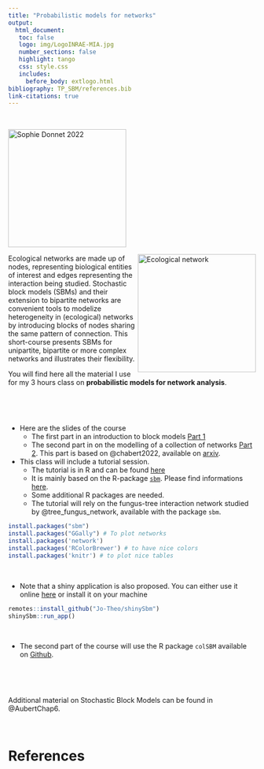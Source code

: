 ```yaml
---
title: "Probabilistic models for networks"
output: 
  html_document:
   toc: false
   logo: img/LogoINRAE-MIA.jpg
   number_sections: false
   highlight: tango
   css: style.css
   includes:
     before_body: extlogo.html
bibliography: TP_SBM/references.bib
link-citations: true     
---
```



<br> 


<img src="img/sophie_donnet_profil2022.png" alt="Sophie Donnet 2022" width = "240px" align="center"> </img>

<img src="img/NetworkImage.png" alt="Ecological network" width = "240px" align="right"> </img>

Ecological networks are made up of nodes, representing biological entities of interest and edges representing the interaction being studied.  Stochastic block models (SBMs) and their extension to bipartite networks are convenient tools to modelize heterogeneity in (ecological) networks by introducing blocks of nodes sharing the same pattern of connection.  This short-course presents SBMs for unipartite, bipartite or more complex networks and illustrates their flexibility.

You will find here all the material I use for my 3 hours  class on **probabilistic models for network analysis**. 

<br> 

<br> 


  * Here are the slides of the course
      - The first part in an introduction to block models [Part 1](Slides_SBM_LBM/part1_SMB_LBM_donnet.pdf)
      - The second part in on the modelling of a collection of networks [Part 2](Slides_Col_SBM/part3_ColSBM.pdf). This part is based on  @chabert2022,  available on [arxiv](https://arxiv.org/pdf/2206.00560.pdf).  
  
  * This class will include a tutorial session. 
      - The tutorial is in R and can be found [here](TP_SBM/TutorialBM.html)
      - It is mainly based on the  R-package [`sbm`](https://cran.r-project.org/web/packages/sbm/index.html).   Please find informations [here](https://grosssbm.github.io/sbm/). 
      - Some additional R packages are needed. 
      - The tutorial will rely on the fungus-tree interaction network studied by @tree_fungus_network, available with the package `sbm`. 
      
      
```r
install.packages("sbm")
install.packages("GGally") # To plot networks
install.packages('network') 
install.packages('RColorBrewer') # to have nice colors
install.packages('knitr') # to plot nice tables
```
<br> 


  - Note that a shiny application is also proposed. You can either use it online [here](https://shiny.migale.inrae.fr/app/ShinySBM) or install it on your machine

```r
remotes::install_github("Jo-Theo/shinySbm")
shinySbm::run_app()
``` 
  

<br> 


  * The second part of the course will  use the R package `colSBM` available on [Github](https://rdrr.io/github/Chabert-Liddell/colSBM/f/README.Rmd). 
  
  
  <br> 
  
  <br> 
  

Additional material on Stochastic Block Models can be found in @AubertChap6. 

 
<br>  
 
# References 
    
    